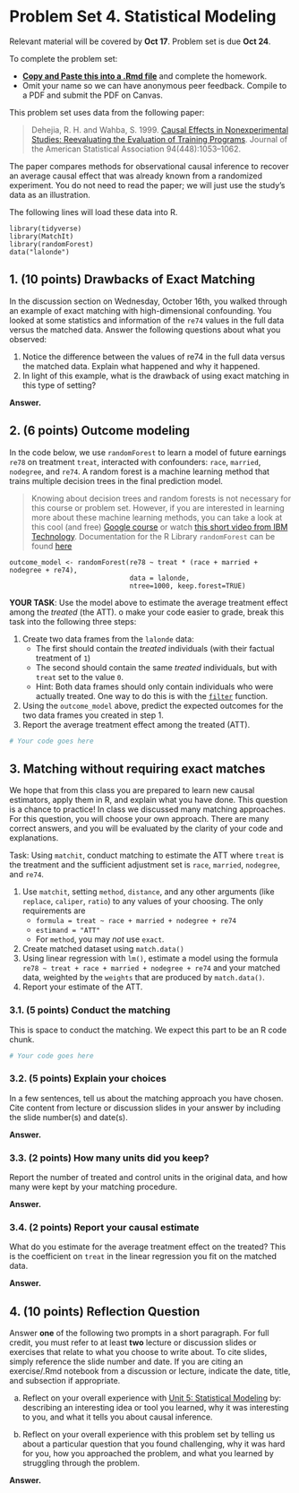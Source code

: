 
# Problem Set 4. Statistical Modeling {-}

Relevant material will be covered by **Oct 17**. Problem set is due **Oct 24**.

To complete the problem set:

- [**Copy and Paste this into a .Rmd file**](https://github.com/causal3900/causal3900.github.io/blob/main/assets/psets/pset4_download.Rmd) and complete the homework. 
- Omit your name so we can have anonymous peer feedback. Compile to a PDF and submit the PDF on Canvas.

This problem set uses data from the following paper:

> Dehejia, R. H. and Wahba, S. 1999. [Causal Effects in Nonexperimental Studies: Reevaluating the Evaluation of Training Programs](https://www-jstor-org.proxy.library.cornell.edu/stable/2669919?). Journal of the American Statistical Association 94(448):1053--1062.

The paper compares methods for observational causal inference to recover an average causal effect that was already known from a randomized experiment. You do not need to read the paper; we will just use the study's data as an illustration.

The following lines will load these data into R.

```
library(tidyverse)
library(MatchIt)
library(randomForest)
data("lalonde")
```

## 1. (10 points) Drawbacks of Exact Matching {-}

In the discussion section on Wednesday, October 16th, you walked through an example of exact matching with high-dimensional confounding. You looked at some statistics and information of the `re74` values in the full data versus the matched data. Answer the following questions about what you observed:

1. Notice the difference between the values of re74 in the full data versus the matched data. Explain what happened and why it happened. 
2. In light of this example, what is the drawback of using exact matching in this type of setting?

**Answer.**

## 2. (6 points) Outcome modeling {-}

In the code below, we use `randomForest` to learn a model of future earnings `re78` on treatment `treat`, interacted with confounders: `race`, `married`, `nodegree`, and `re74`. A random forest is a machine learning method that trains multiple decision trees in the final prediction model. 

> Knowing about decision trees and random forests is not necessary for this course or problem set. However, if you are interested in learning more about these machine learning methods, you can take a look at this cool (and free) [Google course](https://developers.google.com/machine-learning/decision-forests/decision-trees) or watch [this short video from IBM Technology](https://youtu.be/gkXX4h3qYm4?si=2aa3T-D91wh4BZcQ). 
> Documentation for the R Library `randomForest` can be found [here](https://cran.r-project.org/web/packages/randomForest/randomForest.pdf)


```
outcome_model <- randomForest(re78 ~ treat * (race + married + nodegree + re74), 
                              data = lalonde, 
                              ntree=1000, keep.forest=TRUE)
```

**YOUR TASK**: Use the model above to estimate the average treatment effect among the *treated* (the ATT). o make your code easier to grade, break this task into the following three steps:

1. Create two data frames from the `lalonde` data:
     - The first should contain the *treated* individuals (with their factual treatment of `1`)
     - The second should contain the same *treated* individuals, but with `treat` set to the value `0`.
     - Hint: Both data frames should only contain individuals who were actually treated. One way to do this is with the [`filter`](https://dplyr.tidyverse.org/reference/filter.html) function.
2. Using the `outcome_model` above, predict the expected outcomes for the two data frames you created in step 1.
3. Report the average treatment effect among the treated (ATT).

\textbf{Answer.}

```r
# Your code goes here
```


## 3. Matching without requiring exact matches {-}

We hope that from this class you are prepared to learn new causal estimators, apply them in R, and explain what you have done. This question is a chance to practice! In class we discussed many matching approaches. For this question, you will choose your own approach. There are many correct answers, and you will be evaluated by the clarity of your code and explanations.

Task: Using `matchit`, conduct matching to estimate the ATT where `treat` is the treatment and the sufficient adjustment set is `race`, `married`, `nodegree`, and `re74`.

1. Use `matchit`, setting `method`, `distance`, and any other arguments (like `replace`, `caliper`, `ratio`) to any values of your choosing. The only requirements are
     * `formula = treat ~ race + married + nodegree + re74`
     * `estimand = "ATT"`
     * For `method`, you may *not* use `exact`.
2. Create matched dataset using `match.data()`
3. Using linear regression with `lm()`, estimate a model using the formula `re78 ~ treat + race + married + nodegree + re74` and your matched data, weighted by the `weights` that are produced by `match.data()`.
4. Report your estimate of the ATT.

### 3.1. (5 points) Conduct the matching {-}

This is space to conduct the matching. We expect this part to be an R code chunk.

```r
# Your code goes here
```



### 3.2. (5 points) Explain your choices {-}

In a few sentences, tell us about the matching approach you have chosen. Cite content from lecture or discussion slides in your answer by including the slide number(s) and date(s). 

**Answer.**

### 3.3. (2 points) How many units did you keep? {-}

Report the number of treated and control units in the original data, and how many were kept by your matching procedure.

**Answer.**

### 3.4. (2 points) Report your causal estimate {-}

What do you estimate for the average treatment effect on the treated? This is the coefficient on `treat` in the linear regression you fit on the matched data.

**Answer.**


## 4. (10 points) Reflection Question {-}
Answer **one** of the following two prompts in a short paragraph. For full credit, you must refer to at least **two** lecture or discussion slides or exercises that relate to what you choose to write about. To cite slides, simply reference the slide number and date. If you are citing an exercise/.Rmd notebook from a discussion or lecture, indicate the date, title, and subsection if appropriate.

a. Reflect on your overall experience with [Unit 5: Statistical Modeling](https://causal3900.github.io/statistical-modeling.html) by: describing an interesting idea or tool you learned, why it was interesting to you, and what it tells you about causal inference. 

b. Reflect on your overall experience with this problem set by telling us about a particular question that you found challenging, why it was hard for you, how you approached the problem, and what you learned by struggling through the problem.

**Answer.**

